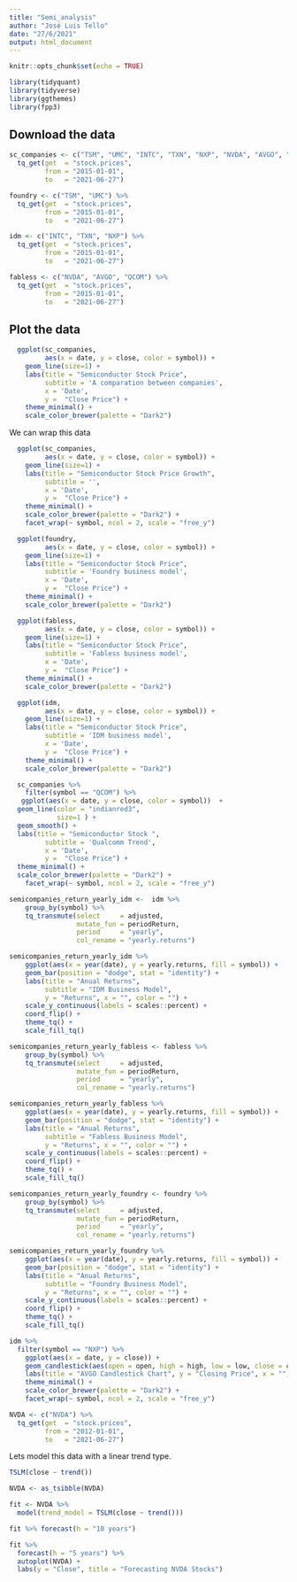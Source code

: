 ```yaml
---
title: "Semi_analysis"
author: "José Luis Tello"
date: "27/6/2021"
output: html_document
---
```


```r
knitr::opts_chunk$set(echo = TRUE)
```



```r
library(tidyquant)
library(tidyverse)
library(ggthemes)
library(fpp3)

```

## Download the data


```r
sc_companies <- c("TSM", "UMC", "INTC", "TXN", "NXP", "NVDA", "AVGO", "QCOM") %>%
  tq_get(get  = "stock.prices",
         from = "2015-01-01",
         to   = "2021-06-27")
```

```r
foundry <- c("TSM", "UMC") %>%
  tq_get(get  = "stock.prices",
         from = "2015-01-01",
         to   = "2021-06-27")
```

```r
idm <- c("INTC", "TXN", "NXP") %>%
  tq_get(get  = "stock.prices",
         from = "2015-01-01",
         to   = "2021-06-27")
```

```r
fabless <- c("NVDA", "AVGO", "QCOM") %>%
  tq_get(get  = "stock.prices",
         from = "2015-01-01",
         to   = "2021-06-27")
```




## Plot the data



```r
  ggplot(sc_companies, 
         aes(x = date, y = close, color = symbol)) + 
    geom_line(size=1) +
    labs(title = "Semiconductor Stock Price",
         subtitle = 'A comparation between companies',
         x = 'Date',
         y =  "Close Price") +
    theme_minimal() +
    scale_color_brewer(palette = "Dark2") 
```

We can wrap this data

```r
  ggplot(sc_companies, 
         aes(x = date, y = close, color = symbol)) + 
    geom_line(size=1) +
    labs(title = "Semiconductor Stock Price Growth",
         subtitle = '',
         x = 'Date',
         y =  "Close Price") +
    theme_minimal() +
    scale_color_brewer(palette = "Dark2") +
    facet_wrap(~ symbol, ncol = 2, scale = "free_y")
```


```r
  ggplot(foundry, 
         aes(x = date, y = close, color = symbol)) + 
    geom_line(size=1) +
    labs(title = "Semiconductor Stock Price",
         subtitle = 'Foundry business model',
         x = 'Date',
         y =  "Close Price") +
    theme_minimal() +
    scale_color_brewer(palette = "Dark2") 
```



```r
  ggplot(fabless, 
         aes(x = date, y = close, color = symbol)) + 
    geom_line(size=1) +
    labs(title = "Semiconductor Stock Price",
         subtitle = 'Fabless business model',
         x = 'Date',
         y =  "Close Price") +
    theme_minimal() +
    scale_color_brewer(palette = "Dark2") 
```

```r
  ggplot(idm, 
         aes(x = date, y = close, color = symbol)) + 
    geom_line(size=1) +
    labs(title = "Semiconductor Stock Price",
         subtitle = 'IDM business model',
         x = 'Date',
         y =  "Close Price") +
    theme_minimal() +
    scale_color_brewer(palette = "Dark2") 
```

```r
  sc_companies %>% 
    filter(symbol == "QCOM") %>% 
   ggplot(aes(x = date, y = close, color = symbol))  +
  geom_line(color = "indianred3", 
            size=1 ) +
  geom_smooth() +
  labs(title = "Semiconductor Stock ",
         subtitle = 'Qualcomm Trend',
         x = 'Date',
         y =  "Close Price") +
  theme_minimal() +
  scale_color_brewer(palette = "Dark2") +
    facet_wrap(~ symbol, ncol = 2, scale = "free_y")
```



```r
semicompanies_return_yearly_idm <-  idm %>%
    group_by(symbol) %>%
    tq_transmute(select     = adjusted, 
                 mutate_fun = periodReturn, 
                 period     = "yearly", 
                 col_rename = "yearly.returns") 
```

```r
semicompanies_return_yearly_idm %>%
    ggplot(aes(x = year(date), y = yearly.returns, fill = symbol)) +
    geom_bar(position = "dodge", stat = "identity") +
    labs(title = "Anual Returns", 
         subtitle = "IDM Business Model",
         y = "Returns", x = "", color = "") +
    scale_y_continuous(labels = scales::percent) +
    coord_flip() +
    theme_tq() +
    scale_fill_tq()
```

```r
semicompanies_return_yearly_fabless <- fabless %>%
    group_by(symbol) %>%
    tq_transmute(select     = adjusted, 
                 mutate_fun = periodReturn, 
                 period     = "yearly", 
                 col_rename = "yearly.returns")
```


```r
semicompanies_return_yearly_fabless %>%
    ggplot(aes(x = year(date), y = yearly.returns, fill = symbol)) +
    geom_bar(position = "dodge", stat = "identity") +
    labs(title = "Anual Returns", 
         subtitle = "Fabless Business Model",
         y = "Returns", x = "", color = "") +
    scale_y_continuous(labels = scales::percent) +
    coord_flip() +
    theme_tq() +
    scale_fill_tq()
```

```r
semicompanies_return_yearly_foundry <- foundry %>%
    group_by(symbol) %>%
    tq_transmute(select     = adjusted, 
                 mutate_fun = periodReturn, 
                 period     = "yearly", 
                 col_rename = "yearly.returns")
```

```r
semicompanies_return_yearly_foundry %>%
    ggplot(aes(x = year(date), y = yearly.returns, fill = symbol)) +
    geom_bar(position = "dodge", stat = "identity") +
    labs(title = "Anual Returns", 
         subtitle = "Foundry Business Model",
         y = "Returns", x = "", color = "") +
    scale_y_continuous(labels = scales::percent) +
    coord_flip() +
    theme_tq() +
    scale_fill_tq()
```


```r
idm %>% 
  filter(symbol == "NXP") %>% 
    ggplot(aes(x = date, y = close)) +
    geom_candlestick(aes(open = open, high = high, low = low, close = close)) +
    labs(title = "AVGO Candlestick Chart", y = "Closing Price", x = "") +
    theme_minimal() +
    scale_color_brewer(palette = "Dark2") +
    facet_wrap(~ symbol, ncol = 2, scale = "free_y")
```

```r
NVDA <- c("NVDA") %>%
  tq_get(get  = "stock.prices",
         from = "2012-01-01",
         to   = "2021-06-27")
```


Lets model this data with a linear trend type.


```r
TSLM(close ~ trend())
```

```r
NVDA <- as_tsibble(NVDA)
```

```r
fit <- NVDA %>%
  model(trend_model = TSLM(close ~ trend()))
```

```r
fit %>% forecast(h = "10 years")
```

```r
fit %>%
  forecast(h = "5 years") %>%
  autoplot(NVDA) +
  labs(y = "Close", title = "Forecasting NVDA Stocks")

```


